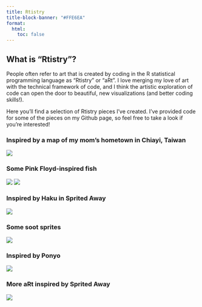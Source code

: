 ```yaml
---
title: Rtistry
title-block-banner: "#FFE6EA"
format:
  html:
    toc: false
---
```


## What is "Rtistry"?

People often refer to art that is created by coding in the R statistical programming language as "Rtistry" or "aRt". I love merging my love of art with the technical framework of code, and I think the artistic exploration of code can open the door to beautiful, new visualizations (and better coding skills!).

Here you'll find a selection of Rtistry pieces I've created. I've provided code for some of the pieces on my Github page, so feel free to take a look if you're interested!

### Inspired by a map of my mom's hometown in Chiayi, Taiwan
![](chiayi_map_final_final.png)

### Some Pink Floyd-inspired fish
![](fish_water_final.png) ![](fish_space_final.png)


### Inspired by Haku in Sprited Away
![](SA-Water_final.png)

### Some soot sprites
![](Soot Sprites.png)

### Inspired by Ponyo
![](genart_ponyo2.png)

### More aRt inspired by Sprited Away
![](genart_haku.jpg)

